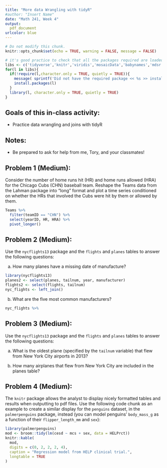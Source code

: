 ```yaml
---
title: "More data Wrangling with tidyR"
#author: "Insert Name"
date: "Math 241, Week 4"
output:
  pdf_document
urlcolor: blue
---
```


```r
# Do not modify this chunk.
knitr::opts_chunk$set(echo = TRUE, warning = FALSE, message = FALSE)
```

```r
# it's good practice to check that all the packages required are loaded and installed
libs <- c('tidyverse','knitr','viridis','mosaicData','babynames','mdsr','Lahman','nycflights13')
for(l in libs){
  if(!require(l,character.only = TRUE, quietly = TRUE)){
    message( sprintf('Did not have the required package << %s >> installed. Downloading now ... ',l))
    install.packages(l) 
  }
  library(l, character.only = TRUE, quietly = TRUE)
}
```

## Goals of this in-class activity:

- Practice data wrangling and joins with tidyR

## Notes:

* Be prepared to ask for help from me, Tory, and your classmates!

## Problem 1 (Medium): 
Consider the number of home runs hit (HR) and home runs allowed (HRA) for the Chicago Cubs (CHN) baseball team. Reshape the Teams data from the Lahman package into “long” format and plot a time series conditioned on whether the HRs that involved the Cubs were hit by them or allowed by them.

```r

Teams %>% 
  filter(teamID == "CHN") %>%
  select(yearID, HR, HRA) %>%
  pivot_longer()
```


## Problem 2 (Medium): 
Use the `nycflights13` package and the `flights` and `planes` tables to answer the following questions:

a. How many planes have a missing date of manufacture?

```r
library(nycflights13)
planes2 <- select(planes, tailnum, year, manufacturer)
flights2 <- select(flights, tailnum)
nyc_flights <- left_join()
```

b. What are the five most common manufacturers?

```r
nyc_flights %>%
```

## Problem 3 (Medium): 
Use the `nycflights13` package and the `flights` and `planes` tables to answer the following questions:

a. What is the oldest plane (specified by the `tailnum` variable) that flew from
New York City airports in 2013?

b. How many airplanes that flew from New York City are included in the
planes table?


## Problem 4 (Medium):

The `knitr` package allows the analyst to display nicely formatted tables and results when outputting to pdf files. Use the following code chunk as an example to create a similar display for the `penguins` dataset, in the `palmerpenguins` package, instead (you can model penguins' `body_mass_g` as a function of their `flipper_length_mm` and `sex`):

```r
library(palmerpenguins)
mod <- broom::tidy(lm(cesd ~ mcs + sex, data = HELPrct))
knitr::kable(
  mod,
  digits = c(0, 2, 2, 2, 4),
  caption = "Regression model from HELP clinical trial.",
  longtable = TRUE
)
```

